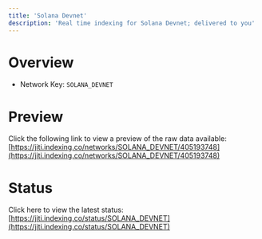 ```yaml
---
title: 'Solana Devnet'
description: 'Real time indexing for Solana Devnet; delivered to you'
---
```


# Overview
- Network Key: `SOLANA_DEVNET`

# Preview
Click the following link to view a preview of the raw data available: [https://jiti.indexing.co/networks/SOLANA_DEVNET/405193748](https://jiti.indexing.co/networks/SOLANA_DEVNET/405193748)

# Status
Click here to view the latest status: [https://jiti.indexing.co/status/SOLANA_DEVNET](https://jiti.indexing.co/status/SOLANA_DEVNET)
